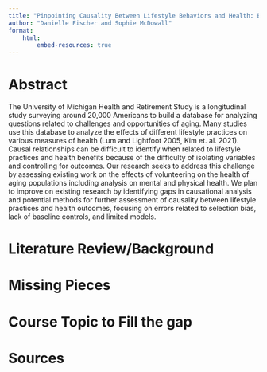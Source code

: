 ```yaml
---
title: "Pinpointing Causality Between Lifestyle Behaviors and Health: Benefits of Volunteering in Old Age"
author: "Danielle Fischer and Sophie McDowall"
format:
    html:
        embed-resources: true
---
```



# Abstract

The University of Michigan Health and Retirement Study is a longitudinal study surveying around 20,000 Americans to build a database for analyzing questions related to challenges and opportunities of aging. Many studies use this database to analyze the effects of different lifestyle practices on various measures of health (Lum and Lightfoot 2005, Kim et. al. 2021). Causal relationships can be difficult to identify when related to lifestyle practices and health benefits because of the difficulty of isolating variables and controlling for outcomes. Our research seeks to address this challenge by assessing existing work on the effects of volunteering on the health of aging populations including analysis on mental and physical health. We plan to improve on existing research by identifying gaps in causational analysis and potential methods for further assessment of causality between lifestyle practices and health outcomes, focusing on errors related to selection bias, lack of baseline controls, and limited models. 

# Literature Review/Background



# Missing Pieces



# Course Topic to Fill the gap



# Sources